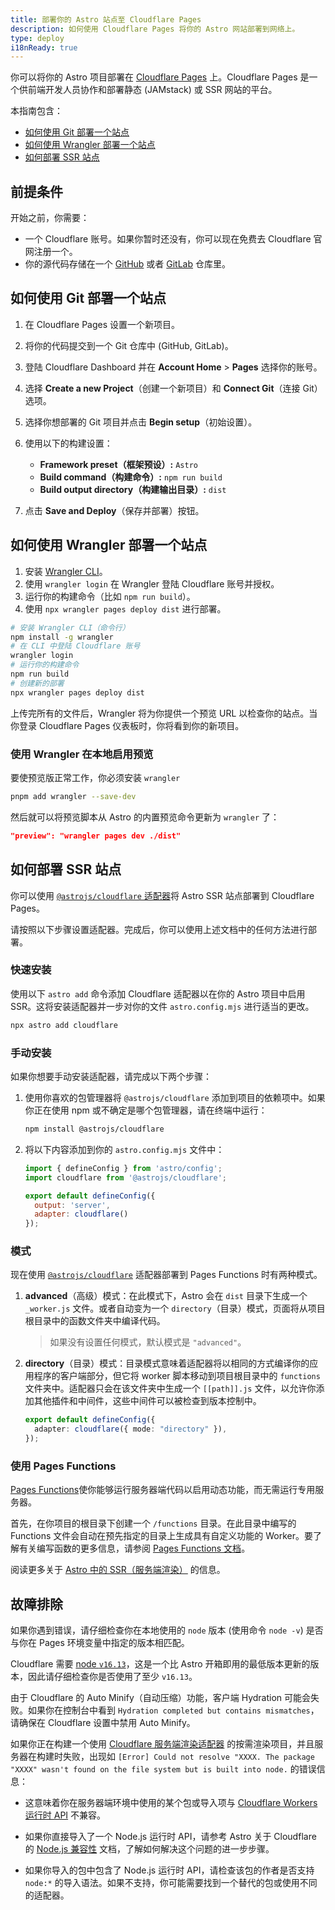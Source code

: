 ```yaml
---
title: 部署你的 Astro 站点至 Cloudflare Pages
description: 如何使用 Cloudflare Pages 将你的 Astro 网站部署到网络上。
type: deploy
i18nReady: true
---
```


你可以将你的 Astro 项目部署在 [Cloudflare Pages](https://pages.cloudflare.com/) 上。Cloudflare Pages 是一个供前端开发人员协作和部署静态 (JAMstack) 或 SSR 网站的平台。

本指南包含：

- [如何使用 Git 部署一个站点](#如何使用-git-部署一个站点)
- [如何使用 Wrangler 部署一个站点](#如何使用-wrangler-部署一个站点)
- [如何部署 SSR 站点](#如何部署-ssr-站点)

## 前提条件

开始之前，你需要：

- 一个 Cloudflare 账号。如果你暂时还没有，你可以现在免费去 Cloudflare 官网注册一个。
- 你的源代码存储在一个 [GitHub](https://github.com/) 或者 [GitLab](https://about.gitlab.com/) 仓库里。

## 如何使用 Git 部署一个站点

1. 在 Cloudflare Pages 设置一个新项目。
2. 将你的代码提交到一个 Git 仓库中 (GitHub, GitLab)。
3. 登陆 Cloudflare Dashboard 并在 **Account Home** > **Pages** 选择你的账号。
4. 选择 **Create a new Project**（创建一个新项目）和 **Connect Git**（连接 Git）选项。
5. 选择你想部署的 Git 项目并点击 **Begin setup**（初始设置）。
6. 使用以下的构建设置：

    - **Framework preset（框架预设）:** `Astro`
    - **Build command（构建命令）:** `npm run build`
    - **Build output directory（构建输出目录）:** `dist`

7. 点击 **Save and Deploy**（保存并部署）按钮。

## 如何使用 Wrangler 部署一个站点

1. 安装 [Wrangler CLI](https://developers.cloudflare.com/workers/wrangler/get-started/)。
2. 使用 `wrangler login` 在 Wrangler 登陆 Cloudflare 账号并授权。
3. 运行你的构建命令（比如 `npm run build`）。
4. 使用 `npx wrangler pages deploy dist` 进行部署。

```bash
# 安装 Wrangler CLI（命令行）
npm install -g wrangler
# 在 CLI 中登陆 Cloudflare 账号
wrangler login
# 运行你的构建命令
npm run build
# 创建新的部署
npx wrangler pages deploy dist
```

上传完所有的文件后，Wrangler 将为你提供一个预览 URL 以检查你的站点。当你登录 Cloudflare Pages 仪表板时，你将看到你的新项目。

### 使用 Wrangler 在本地启用预览

要使预览版正常工作，你必须安装 `wrangler`

```bash
pnpm add wrangler --save-dev
```

然后就可以将预览脚本从 Astro 的内置预览命令更新为 `wrangler` 了：

```json title="package.json"
"preview": "wrangler pages dev ./dist"
```

## 如何部署 SSR 站点

你可以使用 [`@astrojs/cloudflare` 适配器](/zh-cn/guides/integrations-guide/cloudflare/)将 Astro SSR 站点部署到 Cloudflare Pages。

请按照以下步骤设置适配器。完成后，你可以使用上述文档中的任何方法进行部署。

### 快速安装

使用以下 `astro add` 命令添加 Cloudflare 适配器以在你的 Astro 项目中启用 SSR。这将安装适配器并一步对你的文件 `astro.config.mjs` 进行适当的更改。

```bash
npx astro add cloudflare
```

### 手动安装

如果你想要手动安装适配器，请完成以下两个步骤：

1. 使用你喜欢的包管理器将 `@astrojs/cloudflare` 添加到项目的依赖项中。如果你正在使用 npm 或不确定是哪个包管理器，请在终端中运行：

    ```bash
    npm install @astrojs/cloudflare
    ```

2. 将以下内容添加到你的 `astro.config.mjs` 文件中：

    ```js title="astro.config.mjs" ins={2, 5-6}
    import { defineConfig } from 'astro/config';
    import cloudflare from '@astrojs/cloudflare';

    export default defineConfig({
      output: 'server',
      adapter: cloudflare()
    });
    ```

### 模式

现在使用 [`@astrojs/cloudflare`](https://github.com/withastro/astro/tree/main/packages/integrations/cloudflare#readme) 适配器部署到 Pages Functions 时有两种模式。

1. **advanced**（高级）模式：在此模式下，Astro 会在 `dist` 目录下生成一个 `_worker.js` 文件。或者自动变为一个 `directory`（目录）模式，页面将从项目根目录中的函数文件夹中编译代码。

    > 如果没有设置任何模式，默认模式是 `"advanced"`。

2. **directory**（目录）模式：目录模式意味着适配器将以相同的方式编译你的应用程序的客户端部分，但它将 worker 脚本移动到项目根目录中的 `functions` 文件夹中。适配器只会在该文件夹中生成一个 `[[path]].js` 文件，以允许你添加其他插件和中间件，这些中间件可以被检查到版本控制中。

    ```ts title="astro.config.mjs" "directory"
    export default defineConfig({
      adapter: cloudflare({ mode: "directory" }),
    });
    ```
### 使用 Pages Functions

[Pages Functions](https://developers.cloudflare.com/pages/platform/functions/)使你能够运行服务器端代码以启用动态功能，而无需运行专用服务器。

首先，在你项目的根目录下创建一个 `/functions` 目录。在此目录中编写的 Functions 文件会自动在预先指定的目录上生成具有自定义功能的 Worker。要了解有关编写函数的更多信息，请参阅 [Pages Functions 文档](https://developers.cloudflare.com/pages/platform/functions/)。

<ReadMore>阅读更多关于 [Astro 中的 SSR（服务端渲染）](/zh-cn/guides/server-side-rendering/) 的信息。</ReadMore>

## 故障排除

如果你遇到错误，请仔细检查你在本地使用的 `node` 版本 (使用命令 `node -v`) 是否与你在 Pages 环境变量中指定的版本相匹配。

Cloudflare 需要 [node `v16.13`](https://miniflare.dev/get-started/cli#installation)，这是一个比 Astro 开箱即用的最低版本更新的版本，因此请仔细检查你是否使用了至少 `v16.13`。

由于 Cloudflare 的 Auto Minify（自动压缩）功能，客户端 Hydration 可能会失败。如果你在控制台中看到 `Hydration completed but contains mismatches`，请确保在 Cloudflare 设置中禁用 Auto Minify。

如果你正在构建一个使用 [Cloudflare 服务端渲染适配器](/zh-cn/guides/integrations-guide/cloudflare/) 的按需渲染项目，并且服务器在构建时失败，出现如 `[Error] Could not resolve "XXXX. The package "XXXX" wasn't found on the file system but is built into node.` 的错误信息：

- 这意味着你在服务器端环境中使用的某个包或导入项与 [Cloudflare Workers 运行时 API](https://developers.cloudflare.com/workers/runtime-apis/nodejs/) 不兼容。

- 如果你直接导入了一个 Node.js 运行时 API，请参考 Astro 关于 Cloudflare 的 [Node.js 兼容性](/zh-cn/guides/integrations-guide/cloudflare/#nodejs-兼容性) 文档，了解如何解决这个问题的进一步步骤。

- 如果你导入的包中包含了 Node.js 运行时 API，请检查该包的作者是否支持 `node:*` 的导入语法。如果不支持，你可能需要找到一个替代的包或使用不同的适配器。
